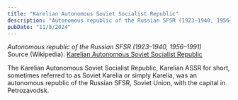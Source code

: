 ```yaml
---
title: "Karelian Autonomous Soviet Socialist Republic"
description: "Autonomous republic of the Russian SFSR (1923–1940, 1956–1991)"
pubDate: "11/8/2024"
---
```


*Autonomous republic of the Russian SFSR (1923–1940, 1956–1991)*  
Source (Wikipedia): [Karelian Autonomous Soviet Socialist Republic][1]

The Karelian Autonomous Soviet Socialist Republic, Karelian ASSR for short, sometimes referred to as Soviet Karelia or simply Karelia, was an autonomous republic of the Russian SFSR, Soviet Union, with the capital in Petrozavodsk.

[1]: https://en.wikipedia.org/wiki/Karelian_Autonomous_Soviet_Socialist_Republic
